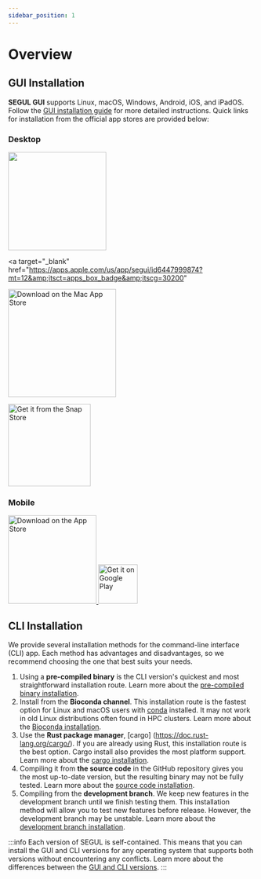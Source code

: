 ```yaml
---
sidebar_position: 1
---
```


# Overview

## GUI Installation

**SEGUL GUI** supports Linux, macOS, Windows, Android, iOS, and iPadOS. Follow the [GUI installation guide](./install_gui) for more detailed instructions. Quick links for installation from the official app stores are provided below:

### Desktop

<a href="https://apps.microsoft.com/detail/SEGUI/9NP1BQ6FW9PW?mode=direct">
  <img
    class="margin-sm"
    src="https://get.microsoft.com/images/en-us%20dark.svg"
    width="200"
  />
</a>

<a
  target="_blank"
  href="https://apps.apple.com/us/app/segui/id6447999874?mt=12&amp;itsct=apps_box_badge&amp;itscg=30200"
>
  <img
    class="margin--sm"
    src="https://tools.applemediaservices.com/api/badges/download-on-the-mac-app-store/black/en-us?size=250x83&amp;releaseDate=1716076800"
    alt="Download on the Mac App Store"
    width="220"
  />
</a>

<a href="https://snapcraft.io/segui">
  <img
    class="margin-bottom--sm"
    src="https://snapcraft.io/static/images/badges/en/snap-store-black.svg"
    alt="Get it from the Snap Store"
    width="168"
  />
</a>

### Mobile

<a href="https://apps.apple.com/us/app/segui/id6447999874?itsct=apps_box_badge&amp;itscg=30200">
  <img
    class="margin--sm"
    src="https://tools.applemediaservices.com/api/badges/download-on-the-app-store/black/en-us?size=250x83&amp;releaseDate=1716076800"
    alt="Download on the App Store"
    width="180"
  />
</a>

<a href="https://play.google.com/store/apps/details?id=com.hhandika.segui&pcampaignid=pcampaignidMKT-Other-global-all-co-prtnr-py-PartBadge-Mar2515-1">
  <img
    alt="Get it on Google Play"
    src="https://play.google.com/intl/en_us/badges/static/images/badges/en_badge_web_generic.png"
    height="80"
  />
</a>

## CLI Installation

We provide several installation methods for the command-line interface (CLI) app. Each method has advantages and disadvantages, so we recommend choosing the one that best suits your needs.

1. Using a **pre-compiled binary** is the CLI version's quickest and most straightforward installation route. Learn more about the [pre-compiled binary installation](./install_binary).
2. Install from the **Bioconda channel**. This installation route is the fastest option for Linux and macOS users with [conda](https://docs.conda.io/projects/conda/en/stable/user-guide/install/index.html) installed. It may not work in old Linux distributions often found in HPC clusters. Learn more about the [Bioconda installation](./install_conda).
3. Use the **Rust package manager**, [cargo] (https://doc.rust-lang.org/cargo/). If you are already using Rust, this installation route is the best option. Cargo install also provides the most platform support. Learn more about the [cargo installation](./install_cargo).
4. Compiling it from **the source code** in the GitHub repository gives you the most up-to-date version, but the resulting binary may not be fully tested. Learn more about the [source code installation](./install_source).
5. Compiling from the **development branch**. We keep new features in the development branch until we finish testing them. This installation method will allow you to test new features before release. However, the development branch may be unstable. Learn more about the [development branch installation](./install_dev).

:::info
Each version of SEGUL is self-contained. This means that you can install the GUI and CLI versions for any operating system that supports both versions without encountering any conflicts. Learn more about the differences between the [GUI and CLI versions](../cli_gui).
:::

